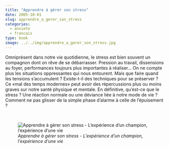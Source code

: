 ```yaml
---
title: "Apprendre à gérer son stress"
date: 2005-10-01
slug: apprendre_a_gerer_son_stress
categories:
  - anxiete
  - francais
type: book
image: ../../img/apprendre_a_gerer_son_stress.jpg
---
```


Omniprésent dans notre vie quotidienne, le stress est bien souvent un compagnon dont on rêve de se débarrasser.
Pression au travail, dissensions au foyer, performances toujours plus importantes à réaliser...
On ne compte plus les situations oppressantes qui nous entourent.
Mais que faire quand les tensions s'accumulent ?
Existe-t-il des techniques pour se préserver ?
Ce «mal des temps modernes» peut avoir des répercussions plus ou moins graves sur notre santé physique et mentale.
En définitive, qu'est-ce que le stress ?
Une réaction normale ou une déviance liée à notre mode de vie ?
Comment ne pas glisser de la simple phase d'alarme à celle de l'épuisement ?

<br>

![_Apprendre à gérer son stress - L'expérience d'un champion, l'expérience d'une vie_](../../img/apprendre_a_gerer_son_stress.jpg)

